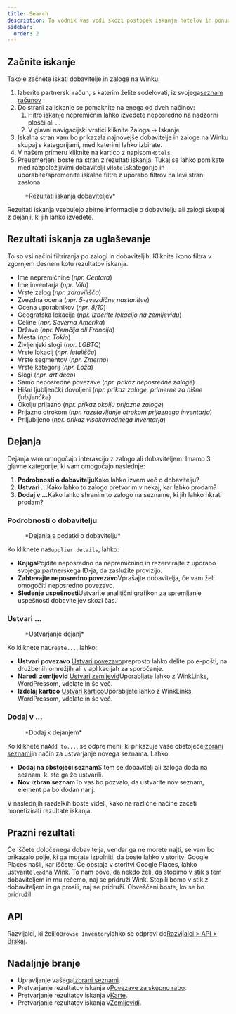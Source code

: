 ```yaml
---
title: Search
description: Ta vodnik vas vodi skozi postopek iskanja hotelov in ponudbe.
sidebar:
  order: 2
---
```


## Začnite iskanje

Takole začnete iskati dobavitelje in zaloge na Winku.

1. Izberite partnerski račun, s katerim želite sodelovati, iz svojega[seznam računov](https://studio.wink.travel/company/list)
2. Do strani za iskanje se pomaknite na enega od dveh načinov:
   1. Hitro iskanje nepremičnin lahko izvedete neposredno na nadzorni plošči ali ...
   2. V glavni navigacijski vrstici kliknite Zaloga → Iskanje
3. Iskalna stran vam bo prikazala najnovejše dobavitelje in zaloge na Winku skupaj s kategorijami, med katerimi lahko izbirate.
4. V našem primeru kliknite na kartico z napisom`Hotels`.
5. Preusmerjeni boste na stran z rezultati iskanja. Tukaj se lahko pomikate med razpoložljivimi dobavitelji v`Hotels`kategorijo in uporabite/spremenite iskalne filtre z uporabo filtrov na levi strani zaslona.

<figure>
  <CloudinaryImage width="700" height="570" resize="scale" quality="best" alt="Rezultati iskanja" src="academy/search-results" errorImage="noimage_opaque_nyrtl0.png" />

  <figcaption>*Rezultati iskanja dobaviteljev*</figcaption>
</figure>


Rezultati iskanja vsebujejo zbirne informacije o dobavitelju ali zalogi skupaj z dejanji, ki jih lahko izvedete.

## Rezultati iskanja za uglaševanje

To so vsi načini filtriranja po zalogi in dobaviteljih. Kliknite ikono filtra v zgornjem desnem kotu rezultatov iskanja.

* Ime nepremičnine (*npr. Centara*)
* Ime inventarja (*npr. Vila*)
* Vrste zalog (*npr. zdravilišča*)
* Zvezdna ocena (*npr. 5-zvezdične nastanitve*)
* Ocena uporabnikov (*npr. 8/10*)
* Geografska lokacija (*npr. izberite lokacijo na zemljevidu*)
* Celine (*npr. Severna Amerika*)
* Države (*npr. Nemčija ali Francija*)
* Mesta (*npr. Tokio*)
* Življenjski slogi (*npr. LGBTQ*)
* Vrste lokacij (*npr. letališče*)
* Vrste segmentov (*npr. Zmerno*)
* Vrste kategorij (*npr. Loža*)
* Slogi (*npr. art deco*)
* Samo neposredne povezave (*npr. prikaz neposredne zaloge*)
* Hišni ljubljenčki dovoljeni (*npr. prikaz zaloge, primerne za hišne ljubljenčke*)
* Okolju prijazno (*npr. prikaz okolju prijazne zaloge*)
* Prijazno otrokom (*npr. razstavljanje otrokom prijaznega inventarja*)
* Priljubljeno (*npr. prikaz visokovrednega inventarja*)

## Dejanja

Dejanja vam omogočajo interakcijo z zalogo ali dobaviteljem. Imamo 3 glavne kategorije, ki vam omogočajo naslednje:

1. **Podrobnosti o dobavitelju**Kako lahko izvem več o dobavitelju?
2. **Ustvari ...**&#x4B;ako lahko to zalogo pretvorim v nekaj, kar lahko prodam?
3. **Dodaj v ...**&#x4B;ako lahko shranim to zalogo na sezname, ki jih lahko hkrati prodam?

### Podrobnosti o dobavitelju

<figure>
  <CloudinaryImage width="350" height="190" resize="scale" quality="best" alt="Podrobnosti o dobavitelju" src="academy/supplier-details" errorImage="noimage_opaque_nyrtl0.png" />

  <figcaption>*Dejanja s podatki o dobavitelju*</figcaption>
</figure>


Ko kliknete na`Supplier details`, lahko:

* **Knjiga**Pojdite neposredno na nepremičnino in rezervirajte z uporabo svojega partnerskega ID-ja, da zaslužite provizijo.
* **Zahtevajte neposredno povezavo**Vprašajte dobavitelja, če vam želi omogočiti neposredno povezavo.
* **Sledenje uspešnosti**Ustvarite analitični grafikon za spremljanje uspešnosti dobaviteljev skozi čas.

### Ustvari ...

<figure>
  <CloudinaryImage width="350" height="238" resize="scale" quality="best" alt="Dejanja" src="academy/inventory-actions" errorImage="noimage_opaque_nyrtl0.png" />

  <figcaption>*Ustvarjanje dejanj*</figcaption>
</figure>


Ko kliknete na`Create...`, lahko:

* **Ustvari povezavo** [Ustvari povezavo](/studio/shareable-links)preprosto lahko delite po e-pošti, na družbenih omrežjih ali v aplikacijah za sporočanje.
* **Naredi zemljevid** [Ustvari zemljevid](/studio/maps)Uporabljate lahko z WinkLinks, WordPressom, vdelate in še več.
* **Izdelaj kartico** [Ustvari kartico](/studio/cards)Uporabljate lahko z WinkLinks, WordPressom, vdelate in še več.

### Dodaj v ...

<figure>
  <CloudinaryImage width="350" height="203" resize="scale" quality="best" alt="Dejanja" src="academy/add-to" errorImage="noimage_opaque_nyrtl0.png" />

  <figcaption>*Dodaj k dejanjem*</figcaption>
</figure>


Ko kliknete na`Add to...`, se odpre meni, ki prikazuje vaše obstoječe[izbrani seznami](/studio/curated-lists)in način za ustvarjanje novega seznama. Lahko:

* **Dodaj na obstoječi seznam**S tem se dobavitelj ali zaloga doda na seznam, ki ste ga že ustvarili.
* **Nov izbran seznam**To vas bo pozvalo, da ustvarite nov seznam, element pa bo dodan nanj.

V naslednjih razdelkih boste videli, kako na različne načine začeti monetizirati rezultate iskanja.

## Prazni rezultati

Če iščete določenega dobavitelja, vendar ga ne morete najti, se vam bo prikazalo polje, ki ga morate izpolniti, da boste lahko v storitvi Google Places našli, kar iščete. Če obstaja v storitvi Google Places, lahko ustvarite`lead`na Wink.
To nam pove, da nekdo želi, da stopimo v stik s tem dobaviteljem in mu rečemo, naj se pridruži Wink. Stopili bomo v stik z dobaviteljem in ga prosili, naj se pridruži. Obveščeni boste, ko se bo pridružil.

## API

Razvijalci, ki želijo`Browse Inventory`lahko se odpravi do[Razvijalci > API > Brskaj](/developers/apis/#browse-api).

## Nadaljnje branje

* Upravljanje vašega[Izbrani seznami](/studio/curated-lists).
* Pretvarjanje rezultatov iskanja v[Povezave za skupno rabo](/studio/shareable-links).
* Pretvarjanje rezultatov iskanja v[Karte](/studio/cards).
* Pretvarjanje rezultatov iskanja v[Zemljevidi](/studio/maps).

